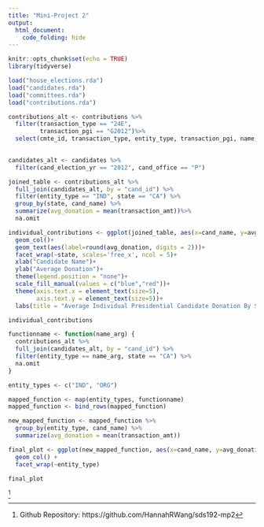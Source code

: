 ```yaml
---
title: "Mini-Project 2"
output:
  html_document:
    code_folding: hide
---
```


```r
knitr::opts_chunk$set(echo = TRUE)
library(tidyverse)
```

```r
load("house_elections.rda")
load("candidates.rda")
load("committees.rda")
load("contributions.rda")
```

```r
contributions_alt <- contributions %>%
  filter(transaction_type == "24E", 
         transaction_pgi == "G2012")%>%
  select(cmte_id, transaction_type, entity_type, transaction_pgi, name, state, transaction_amt, cand_id, file_num)
  
```

```r
candidates_alt <- candidates %>%
  filter(cand_election_yr == "2012", cand_office == "P")
```

```r
joined_table <- contributions_alt %>%
  full_join(candidates_alt, by = "cand_id") %>%
  filter(entity_type == "IND", state == "CA") %>%
  group_by(state, cand_name) %>%
  summarize(avg_donation = mean(transaction_amt))%>%
  na.omit
```

```r
individual_contributions <- ggplot(joined_table, aes(x=cand_name, y=avg_donation, fill = cand_name))+
  geom_col()+
  geom_text(aes(label=round(avg_donation, digits = 2)))+
  facet_wrap(~state, scales='free_x', ncol = 5)+
  xlab("Candidate Name")+
  ylab("Average Donation")+
  theme(legend.position = "none")+
  scale_fill_manual(values = c("blue","red"))+
  theme(axis.text.x = element_text(size=5),
        axis.text.y = element_text(size=5))+
  labs(title = "Average Individual Presidential Candidate Donation By State")

individual_contributions
```

```r
functionname <- function(name_arg) {
  contributions_alt %>%
  full_join(candidates_alt, by = "cand_id") %>%
  filter(entity_type == name_arg, state == "CA") %>%
  na.omit
}
```

```r
entity_types <- c("IND", "ORG")
```


```r
mapped_function <- map(entity_types, functionname)
mapped_function <- bind_rows(mapped_function)

new_mapped_function <- mapped_function %>%
  group_by(entity_type, cand_name) %>%
  summarize(avg_donation = mean(transaction_amt))

```

```r
final_plot <- ggplot(new_mapped_function, aes(x=cand_name, y=avg_donation, fill = cand_name))+
  geom_col() +
  facet_wrap(~entity_type)

final_plot
```



^[Github Repository: https://github.com/HannahRWang/sds192-mp2]
